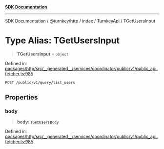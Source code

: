 [**SDK Documentation**](../../../../../../README.mdx)

***

[SDK Documentation](../../../../../../packages.mdx) / [@turnkey/http](../../../../README.mdx) / [index](../../../README.mdx) / [TurnkeyApi](../README.mdx) / TGetUsersInput

# Type Alias: TGetUsersInput

> **TGetUsersInput** = `object`

Defined in: [packages/http/src/\_\_generated\_\_/services/coordinator/public/v1/public\_api.fetcher.ts:985](https://github.com/tkhq/sdk/blob/fd49bfe86475c8603b3eb385aa101efa36fa32fc/packages/http/src/__generated__/services/coordinator/public/v1/public_api.fetcher.ts#L985)

`POST /public/v1/query/list_users`

## Properties

### body

> **body**: [`TGetUsersBody`](TGetUsersBody.mdx)

Defined in: [packages/http/src/\_\_generated\_\_/services/coordinator/public/v1/public\_api.fetcher.ts:985](https://github.com/tkhq/sdk/blob/fd49bfe86475c8603b3eb385aa101efa36fa32fc/packages/http/src/__generated__/services/coordinator/public/v1/public_api.fetcher.ts#L985)
